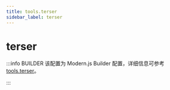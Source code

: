 ```yaml
---
title: tools.terser
sidebar_label: terser
---
```

# terser

:::info BUILDER
该配置为 Modern.js Builder 配置，详细信息可参考 [tools.terser](https://modernjs.dev/builder/api/config-tools.html#tools-terser)。

:::


<Main />
